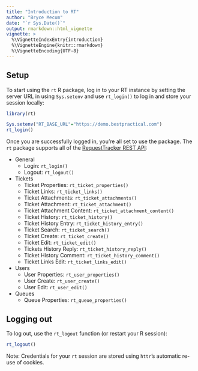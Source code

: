 ```yaml
---
title: "Introduction to RT"
author: "Bryce Mecum"
date: "`r Sys.Date()`"
output: rmarkdown::html_vignette
vignette: >
  %\VignetteIndexEntry{introduction}
  %\VignetteEngine{knitr::rmarkdown}
  %\VignetteEncoding{UTF-8}
---
```


## Setup

To start using the `rt` R package, log in to your RT instance by setting the server URL in using `Sys.setenv` and use `rt_login()` to log in and store your session locally:

```r
library(rt)

Sys.setenv("RT_BASE_URL"="https://demo.bestpractical.com")
rt_login()
```

Once you are successfully logged in, you're all set to use the package.
The `rt` package supports all of the [RequestTracker REST API](https://rt-wiki.bestpractical.com/wiki/REST):

- General
  - Login: `rt_login()`
  - Logout: `rt_logout()`
- Tickets
  - Ticket Properties: `rt_ticket_properties()`
  - Ticket Links: `rt_ticket_links()`
  - Ticket Attachments: `rt_ticket_attachments()`
  - Ticket Attachment: `rt_ticket_attachment()`
  - Ticket Attachment Content: `rt_ticket_attachment_content()`
  - Ticket History: `rt_ticket_history()`
  - Ticket History Entry: `rt_ticket_history_entry()`
  - Ticket Search: `rt_ticket_search()`
  - Ticket Create: `rt_ticket_create()`
  - Ticket Edit: `rt_ticket_edit()`
  - Tickets History Reply: `rt_ticket_history_reply()`
  - Ticket History Comment: `rt_ticket_history_comment()`
  - Ticket Links Edit: `rt_ticket_links_edit()`
- Users
  - User Properties: `rt_user_properties()`
  - User Create: `rt_user_create()`
  - User Edit: `rt_user_edit()`
- Queues
  - Queue Properties: `rt_queue_properties()`

## Logging out

To log out, use the `rt_logout` function (or restart your R session):

```r
rt_logout()
```

Note: Credentials for your `rt` session are stored using `httr`'s automatic re-use of cookies.